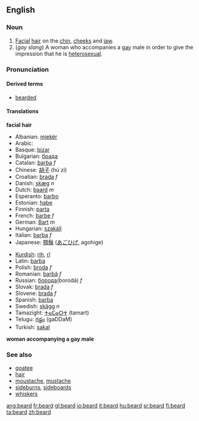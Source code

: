 ==English==

===Noun===
{{en-noun-reg}}

# [[Facial]] [[hair]] on the [[chin]], [[cheeks]] and [[jaw]].
# (''gay slang'') A woman who accompanies a [[gay]] male in order to give the impression that he is [[heterosexual]].

===Pronunciation===
{{IPA|/bɪəd/, /bɪrd/}}

====Derived terms====
*[[bearded]]

====Translations====

'''facial hair'''
{{top}}
*Albanian: [[mjekër]]
*Arabic: {{ARchar|[[لحية|لِحْيَة]]}}
*Basque: [[bizar]]
*Bulgarian: [[брада]]
*Catalan: [[barba]] ''f''
*Chinese: [[胡子]] (hú zi)
*Croatian: [[brada]] ''f''
*Danish: [[skæg]] ''n''
*Dutch: [[baard]] ''m''
*Esperanto: [[barbo]]
*Estonian: [[habe#Estonian|habe]]
*Finnish: [[parta#Finnish|parta]]
*French: [[barbe]] ''f''
*German: [[Bart#German|Bart]] ''m''
*Hungarian: [[szakáll]]
*Italian: [[barba#Italian|barba]] ''f''
*Japanese: [[顎鬚]] ([[あごひげ]], agohige)
{{mid}}
*[[Kurdish]]: [[rih]], [[rî]]
*Latin: [[barba]]
*Polish: [[broda]] ''f''
*Romanian: [[barbă]] ''f''
*Russian: [[борода]](borodá) ''f''
*Slovak: [[brada#Slovak|brada]] ''f''
*Slovene: [[brada]] ''f''
*Spanish: [[barba#Spanish|barba]] {{f}}
*Swedish: [[skägg]] ''n''
*Tamazight: [[ⵜⴰⵎⴰⵔⵜ]] (tamart) {{f}}
*Telugu: [[గడ్డం]] (gaDDaM)
*Turkish: [[sakal]]
{{bottom}}

'''woman accompanying a gay male'''
{{top}}
{{mid}}
{{bottom}}

===See also===
*[[goatee]]
*[[hair]]
*[[moustache]], [[mustache]]
*[[sideburns]], [[sideboards]]
*[[whiskers]]

[[ang:beard]]
[[fr:beard]]
[[gl:beard]]
[[io:beard]]
[[it:beard]]
[[hu:beard]]
[[sr:beard]]
[[fi:beard]]
[[ta:beard]]
[[zh:beard]]